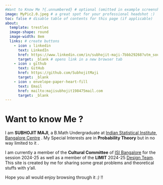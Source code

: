 ```yaml
---
#Want to Know Me ?{.unnumbered} # optional (omitted in example screenshots); this title appears under your photo
image: MyPic2.0.jpeg # a great spot for your professional headshot :) 
toc: false # disable table of contents for this page (if applicable)
about: 
  template: trestles 
  image-shape: round
  image-width: 8em
  links: # create buttons
    - icon : linkedin
      text: LinkedIn
      href: https://www.linkedin.com/in/subhojit-maji-7bbb29268?utm_source=share&utm_campaign=share_via&utm_content=profile&utm_medium=android_app
      target: _blank # opens link in a new browser tab
    - icon : github
      text: GitHub
      href: https://github.com/SubhojitMaji
      target: _blank 
    - icon : envelope-paper-heart-fill
      text: Email
      href: mailto:majisubhojit198475mail.com
      target: _blank
---
```


# Want to know Me ? {.unnumbered}
I am **SUBHOJIT MAJI**, a B.Math Undergraduate at [Indian Statistical Institute, Bangalore Centre](https://www.isibang.ac.in/) . My Special Interests are in **Probability Theory** but in no way limited to it .

I am currently a member of the **Cultural Committee** of [ISI Bangalore](https://www.isibang.ac.in/) for the session 2024-25 as well as a member of the **LIMIT** 2024-25 [Design Team](https://www.limitisi.in/resources/team/design). This site is created by me for sharing some great problems and theoretical stuffs with y'all.

Hope you all would enjoy browsing through it *:)* !!
